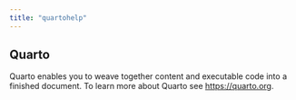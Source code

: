 ```yaml
---
title: "quartohelp"
---
```


## Quarto

Quarto enables you to weave together content and executable code into a finished document. To learn more about Quarto see <https://quarto.org>.
